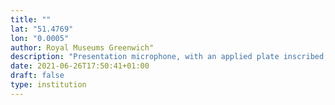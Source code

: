 ```yaml
---
title: ""
lat: "51.4769"
lon: "0.0005"
author: Royal Museums Greenwich"
description: "Presentation microphone, with an applied plate inscribed, 'PRESENTED TO THE ROYAL GREENWICH OBSERVATORY BY THE BBC IN RECOGNITION OF THE PROVISION OF THE GREENWICH TIME SIGNAL FROM 5TH FEBRUARY 1924 TO 5TH FEBRUARY 1990'. In 1990, when the Royal Greenwich Observatory moved from Herstmonceux Castle to Cambridge, responsibility for the timing of the six-pip time signal was transferred to the BBC. "
date: 2021-06-26T17:50:41+01:00
draft: false
type: institution
---
```

